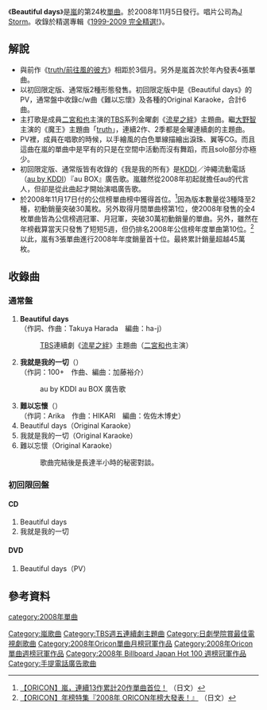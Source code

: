 {{Infobox Single 
| Name = Beautiful days
| Cover = Arashi-24-01-beautifuldaysre.jpg
| Cover Size = 
| Caption = 
| Artist = [[嵐|嵐]]
| from Album = [[1999-2009_完全精選!|1999-2009 完全精選!]]
| A-side = Beautiful days
| B-side = 我就是我的一切<br />難以忘懷
| Released = 2008年11月5日
| Format = [[唱片|唱片]]
| Recorded = 2008年
| Genre = [[J-Pop|J-Pop]]
| Length = 初回：9分26秒<br />通常：61分43秒
| Label = [[J_Storm|J Storm]]
| Writer = 
| Producer = Julie K.
| Chart position = * 週榜第1位（[[Oricon公信榜|Oricon]]）
* 2008年11月度月榜第1位（Oricon）
* 2008年度年榜第10位（Oricon）
| Certification  = *ダブル・プラチナ（[[日本レコード協会|日本レコード協会]]）
| Last single = [[truth/前往風的彼方|truth/前往風的彼方]]<br />2008年
| This single = ''Beautiful days''<br />2008年
| Next single = [[Believe/烏雲散去、天氣晴|Believe/烏雲散去、天氣晴]]<br />2009年
| Misc = 
}}《'''Beautiful days'''》是[[嵐|嵐]]的第24枚[[單曲|單曲]]。於2008年11月5日發行。唱片公司為[[J_Storm|J Storm]]。收錄於精選專輯《[[1999-2009_完全精選!|1999-2009 完全精選!]]》。

== 解說 ==
*與前作《[[truth/前往風的彼方|truth/前往風的彼方]]》相距於3個月。另外是嵐首次於年內發表4張單曲。
*以初回限定版、通常版2種形態發售。初回限定版中是《Beautiful days》的PV，通常盤中收錄c/w曲《難以忘懷》及各種的Original Karaoke，合計6曲。
*主打歌是成員[[二宮和也|二宮和也]]主演的[[東京廣播公司|TBS]]系列金曜劇《[[流星之絆#日本電視劇|流星之絆]]》主題曲。繼[[大野智|大野智]]主演的《魔王》主題曲「[[truth/前往風的彼方|truth]]」，連續2作、2季都是金曜連續劇的主題曲。
*PV裡，成員在唱歌的時候，以手繪風的白色單線描繪出淚珠、翼等CG。而且這曲在嵐的單曲中是罕有的只是在空間中活動而沒有舞蹈，而且solo部分亦極少。
*初回限定版、通常版皆有收錄的《我是我的所有》是[[KDDI|KDDI]]／沖繩流動電話（[[au_(流動電話)|au by KDDI]]）『au BOX』廣告歌。嵐雖然從2008年初起就擔任au的代言人，但卻是從此曲起才開始演唱廣告歌。
*於2008年11月17日付的公信榜單曲榜中獲得首位。<ref>[http://www.oricon.co.jp/news/confidence/59924/full 【ORICON】嵐，連續13作累計20作單曲首位！] {{Wayback|url=http://www.oricon.co.jp/news/confidence/59924/full |date=20081225055256 }}（日文）</ref>因為版本數量從3種降至2種，初動銷量突破30萬枚。另外取得月間單曲榜第1位，使2008年發售的全4枚單曲皆為公信榜週冠軍、月冠軍，突破30萬初動銷量的單曲。另外，雖然在年榜截算當天只發售了短短5週，但仍排名2008年公信榜年度單曲第10位。<ref>[http://contents.oricon.co.jp/music/special/081211_01_01.html 【ORICON】年榜特集『2008年 ORICON年榜大發表！』] {{Wayback|url=http://contents.oricon.co.jp/music/special/081211_01_01.html |date=20081212011228 }}（日文）</ref>以此，嵐有3張單曲進行2008年年度銷量首十位。最終累計銷量超越45萬枚。

== 收錄曲 ==
=== 通常盤 ===
#'''Beautiful days'''<br />（作詞、作曲：Takuya Harada　編曲：ha-j）
#:[[東京廣播公司|TBS]]連續劇《[[流星之絆|流星之絆]]》主題曲（[[二宮和也|二宮和也]]主演）
#'''我就是我的一切'''（{{lang|ja|僕が僕のすべて}}）<br />（作詞：100+　作曲、編曲：加藤裕介）
#:au by KDDI au BOX 廣告歌
#'''難以忘懷'''（{{lang|ja|忘れられない}}）<br />（作詞：Arika　作曲：HIKARI　編曲：佐佐木博史）
#Beautiful days（Original Karaoke）
#我就是我的一切（Original Karaoke）
#難以忘懷（Original Karaoke）
#:歌曲完結後是長達半小時的秘密對談。

=== 初回限回盤 ===
==== CD ====
#Beautiful days
#我就是我的一切

==== DVD ====
#Beautiful days（PV）

== 參考資料 ==
<references />

{{嵐}}
{{TBS週五連續劇主題曲2000年代後半部}}
{{日劇學院賞最佳電視劇歌曲}}
{{Oricon單曲月榜冠軍 (2000年代後期)|2008年11月}}
{{Oricon單曲週榜冠軍 (2008年)|2008年11月17日}}
{{Billboard JAPAN Hot 100 週榜冠軍 (2008年)|2008年11月17日}}

[[Category:嵐歌曲|Category:嵐歌曲]]
[[category:2008年單曲|category:2008年單曲]]
[[Category:TBS週五連續劇主題曲|Category:TBS週五連續劇主題曲]]
[[Category:日劇學院賞最佳電視劇歌曲|Category:日劇學院賞最佳電視劇歌曲]]
[[Category:2008年Oricon單曲月榜冠軍作品|Category:2008年Oricon單曲月榜冠軍作品]]
[[Category:2008年Oricon單曲週榜冠軍作品|Category:2008年Oricon單曲週榜冠軍作品]]
[[Category:2008年_Billboard_Japan_Hot_100_週榜冠軍作品|Category:2008年 Billboard Japan Hot 100 週榜冠軍作品]]
[[Category:手提電話廣告歌曲|Category:手提電話廣告歌曲]]